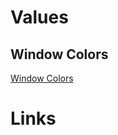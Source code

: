 {{subpage}}

=Values=

==Window Colors==

[[Final Fantasy: Mystic Quest (SNES)/Values/Window_Colors|Window Colors]]

=Links=

{{Internal Data}}
